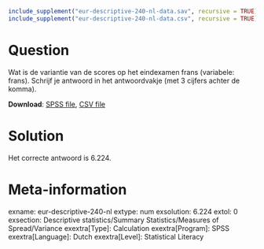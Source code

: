 ```r
include_supplement("eur-descriptive-240-nl-data.sav", recursive = TRUE)
include_supplement("eur-descriptive-240-nl-data.csv", recursive = TRUE)
```

Question
========
Wat is de variantie van de scores op het eindexamen frans (variabele: frans). Schrijf je antwoord in het antwoordvakje (met 3 cijfers achter de komma).

**Download**: [SPSS file](eur-descriptive-240-nl-data.sav), [CSV file](eur-descriptive-240-nl-data.csv)


Solution
========
Het correcte antwoord is 6.224.


Meta-information
================
exname: eur-descriptive-240-nl
extype: num
exsolution: 6.224
extol: 0
exsection: Descriptive statistics/Summary Statistics/Measures of Spread/Variance
exextra[Type]: Calculation
exextra[Program]: SPSS
exextra[Language]: Dutch
exextra[Level]: Statistical Literacy
